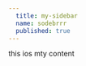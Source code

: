 ---
  title: my-sidebar 
  name: sodebrrr 
  published: true
---





this ios mty content